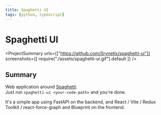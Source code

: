 ```yaml
---
title: Spaghetti UI
tags: [python, typescript]
---
```


<Back name="Projects" link="../../" />

# Spaghetti UI

<ProjectSummary
    urls={["https://github.com/Srynetix/spaghetti-ui"]}
    screenshots={[
        require("./assets/spaghetti-ui.gif").default
    ]}
/>

## Summary

Web application around [Spaghetti](../spaghetti).  
Just run `spaghetti-ui <your-code-path>` and you're done.

It's a simple app using <ELink href="https://fastapi.tiangolo.com/">FastAPI</ELink> on the backend, and React / Vite / Redux Toolkit / react-force-graph and Blueprint on the frontend. 
